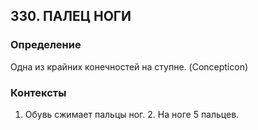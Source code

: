 ## 330. ПАЛЕЦ НОГИ
### Определение
Одна из крайних конечностей на ступне. (Concepticon)

### Контексты
1. Обувь сжимает пальцы ног. 2. На ноге 5 пальцев.

